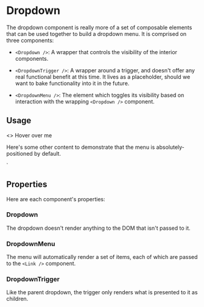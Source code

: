 

<Meta title="Components/Dropdown" component={Dropdown} />

# Dropdown

The dropdown component is really more of a set of composable elements that can be used together to build a dropdown menu. It is comprised on three components:

- `<Dropdown />`: A wrapper that controls the visibility of the interior components.

- `<DropdownTrigger />`: A wrapper around a trigger, and doesn't offer any real functional benefit at this time. It lives as a placeholder, should we want to bake functionality into it in the future.

- `<DropdownMenu />`: The element which toggles its visibility based on interaction with the wrapping `<Dropdown />` component.

## Usage

<Preview>
  <Story name="Dropdown">
    <>
      <Dropdown>
        <DropdownTrigger>Hover over me</DropdownTrigger>
        <DropdownMenu items={fixture} />
      </Dropdown>
      <p>
        Here's some other content to demonstrate that the menu is absolutely-positioned by default.
      </p>
    </>
    `
  </Story>
</Preview>

## Properties

Here are each component's properties:

### Dropdown

The dropdown doesn't render anything to the DOM that isn't passed to it.

<Props of={Dropdown} />

### DropdownMenu

The menu will automatically render a set of items, each of which are passed to the `<Link />` component.

<Props of={DropdownMenu} />

### DropdownTrigger

Like the parent dropdown, the trigger only renders what is presented to it as children.

<Props of={DropdownTrigger} />
